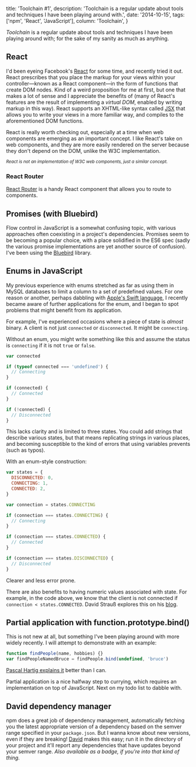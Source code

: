   title: 'Toolchain #1',
  description:
    'Toolchain is a regular update about tools and techniques I have been playing around with.',
  date: '2014-10-15',
  tags: ['npm', 'React', 'JavaScript'],
  column: 'Toolchain',
}

_Toolchain_ is a regular update about tools and techniques I have been playing around with; for the sake of my sanity as much as anything.

## React

I'd been eyeing Facebook's [React](http://facebook.github.io/react/) for some time, and recently tried it out. React prescribes that you place the markup for your views within your controller—known as a React component—in the form of functions that create DOM nodes. Kind of a weird proposition for me at first, but one that makes a lot of sense and I appreciate the benefits of (many of React's features are the result of implementing a _virtual DOM_, enabled by writing markup in this way). React supports an XHTML-like syntax called [JSX](http://facebook.github.io/react/docs/jsx-in-depth.html) that allows you to write your views in a more familiar way, and compiles to the aforementioned DOM functions.

React is really worth checking out, especially at a time when web components are emerging as an important concept. I like React's take on web components, and they are more easily rendered on the server because they don't depend on the DOM, unlike the W3C implementation.

<small>
  <em>
    React is not an implementation of W3C web components, just a similar
    concept.
  </em>
</small>

### React Router

[React Router](https://github.com/rackt/react-router) is a handy React component that allows you to route to components.

## Promises (with Bluebird)

Flow control in JavaScript is a somewhat confusing topic, with various approaches often coexisting in a project's dependencies. Promises seem to be becoming a popular choice, with a place solidified in the ES6 spec (sadly the various promise implementations are yet another source of confusion). I've been using the [Bluebird](https://github.com/petkaantonov/bluebird) library.

## Enums in JavaScript

My previous experience with enums stretched as far as using them in MySQL databases to limit a column to a set of predefined values. For one reason or another, perhaps dabbling with [Apple's Swift language](https://developer.apple.com/library/ios/documentation/swift/conceptual/swift_programming_language/Enumerations.html#//apple_ref/doc/uid/TP40014097-CH12-XID_224), I recently became aware of further applications for the enum, and I began to spot problems that might benefit from its application.

For example, I've experienced occasions where a piece of state is _almost_ binary. A client is not just `connected` or `disconnected`. It might be `connecting`.

Without an enum, you might write something like this and assume the status is `connecting` if it is not `true` or `false`.

```js
var connected

if (typeof connected === 'undefined') {
  // Connecting
}

if (connected) {
  // Connected
}

if (!connected) {
  // Disconnected
}
```

This lacks clarity and is limited to three states. You could add strings that describe various states, but that means replicating strings in various places, and becoming susceptible to the kind of errors that using variables prevents (such as typos).

With an enum-style construction:

```js
var states = {
  DISCONNECTED: 0,
  CONNECTING: 1,
  CONNECTED: 2,
}

var connection = states.CONNECTING

if (connection === states.CONNECTING) {
  // Connecting
}

if (connection === states.CONNECTED) {
  // Connected
}

if (connection === states.DISCONNECTED) {
  // Disconnected
}
```

Clearer and less error prone.

There are also benefits to having numeric values associated with state. For example, in the code above, we know that the client is not connected if `connection < states.CONNECTED`. David Strauß explores this on his [blog](http://stravid.com/en/cleaner-javascript-code-with-enums/).

## Partial application with function.prototype.bind()

This is not new at all, but something I've been playing around with more widely recently. I will attempt to demonstrate with an example:

```js
function findPeople(name, hobbies) {}
var findPeopleNamedBruce = findPeople.bind(undefined, 'bruce')
```

[Pascal Hartig explains it](http://passy.svbtle.com/partial-application-in-javascript-using-bind) better than I can.

Partial application is a nice halfway step to currying, which requires an implementation on top of JavaScript. Next on my todo list to dabble with.

## David dependency manager

npm does a great job of dependency management, automatically fetching you the latest appropriate version of a dependency based on the semver range specified in your `package.json`. But I wanna know about new versions, even if they are breaking! [David](https://david-dm.org/) makes this easy; run it in the directory of your project and it'll report any dependencies that have updates beyond your semver range. _Also available as a badge, if you're into that kind of thing._
